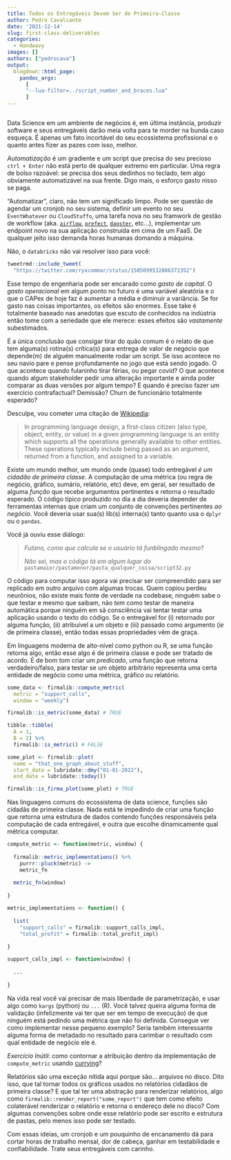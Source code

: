 ```yaml
---
title: Todos os Entregáveis Devem Ser de Primeira-Classe
author: Pedro Cavalcante
date: '2021-12-14'
slug: first-class-deliverables
categories:
  - Handwavy
images: []
authors: ["pedrocava"]
output:
  blogdown::html_page:
    pandoc_args: 
      [
      "--lua-filter=../script_number_and_braces.lua"
      ]
---
```


```R

```

Data Science em um ambiente de negócios é, em última instância, produzir software e seus entregáveis darão meia volta para te morder na bunda caso esqueça. É apenas um fato incortável do seu ecossistema profissional e o quanto antes fizer as pazes com isso, melhor.

_Automatização_ é um gradiente e um script que precisa do seu precioso `ctrl + Enter` não está perto de qualquer extremo em particular. Uma regra de bolso razoável: se precisa dos seus dedinhos no teclado, tem algo obviamente automatizável na sua frente. Digo mais, o esforço gasto nisso se paga.

"Automatizar", claro, não tem um significado limpo. Pode ser questão de agendar um cronjob no seu sistema, definir um evento no seu `EventWhatever` ou `CloudStuffo`, uma tarefa nova no seu framwork de gestão de workflow (aka. [`airflow`](https://airflow.apache.org/), [`prefect`](https://www.prefect.io/), [`dagster`](https://dagster.io/), etc...), implementar um endpoint novo na sua aplicação construída em cima de um FaaS. De qualquer jeito isso demanda horas humanas domando a máquina.

Não, o `databricks` não vai resolver isso para você:

```R
tweetrmd::include_tweet(
  "https://twitter.com/ryxcommar/status/1585099532886372352")

```

Esse tempo de engenharia pode ser encarado como _gasto de capital_. O _gasto operacional_ em algum ponto no futuro é uma variável aleatória e o que o CAPex de hoje faz é aumentar a média e diminuir a variância. Se for gasto nas coisas importantes, os efeitos são enormes. Esse take é totalmente baseado nas anedotas que escuto de conhecidos na indústria então tome com a seriedade que ele merece: esses efeitos são _vastamente_ subestimados.

É a única conclusão que consigar tirar do quão comum é o relato de que tem alguma(s) rotina(s) crítica(s) para entrega de valor de negócio que depende(m) de alguém manualmente rodar um script. Se isso acontece no seu navio pare e pense profundamente no jogo que está sendo jogado. O que acontece quando fulaninho tirar férias, ou pegar covid? O que acontece quando algum stakeholder pedir uma alteração importante e ainda poder comparar as duas versões por algum tempo? E quando é preciso fazer um exercício contrafactual? Demissão? Churn de funcionário totalmente esperado?

Desculpe, vou cometer uma citação de [Wikipedia](https://en.wikipedia.org/wiki/First-class_citizen):

> In programming language design, a first-class citizen (also type, object, entity, or value) in a given programming language is an entity which supports all the operations generally available to other entities. These operations typically include being passed as an argument, returned from a function, and assigned to a variable.

Existe um mundo melhor, um mundo onde (quase) todo entregável *é um cidadão de primeira classe*. A computação de uma métrica (ou regra de negócio, gráfico, sumário, relatório, etc) deve, em geral, ser resultado de alguma _função_ que recebe argumentos pertinentes e retorna o resultado esperado. O código típico produzido no dia a dia deveria depender de ferramentas internas que criam um conjunto de convenções pertinentes _ao negócio_. Você deveria usar sua(s) lib(s) interna(s) tanto quanto usa o `dplyr` ou o `pandas`.

Você já ouviu esse diálogo:

>  _Fulano, como que calcula se o usuário tá funblingado mesmo_?
> 
> _Não sei, mas o código tá em algum lugar do_ `pastamaior/pastamenor/pasta_qualquer_coisa/script32.py`

O código para computar isso agora vai precisar ser compreendido para ser replicado em outro arquivo com algumas trocas. Quem copiou perdeu neurônios, não existe mais fonte de verdade na codebase, ninguém sabe o que testar e mesmo que saibam, não _tem_ como testar de maneira automática porque ninguém em sã consciência vai tentar testar uma aplicação usando o texto do código. Se o entregável for (i) retornado por alguma função, (ii) atribuível a um objeto e (iii) passado como argumento (_ie_ de primeira classe), então todas essas propriedades vêm de graça.

Em linguagens moderna de alto-nível como python ou R, se uma função retorna algo, então esse algo é de primeira classe e pode ser tratado de acordo. É de bom tom criar um _predicado_, uma função que retorna verdadeiro/falso, para testar se um objeto arbitrário representa uma certa entidade de negócio como uma métrica, gráfico ou relatório.

```R

some_data <- firmalib::compute_metric(
  metric = "support_calls",
  window = "weekly")

firmalib::is_metric(some_data) # TRUE

tibble::tibble(
  A = 1,
  B = 2) %>%
  firmalib::is_metric() # FALSE

some_plot <- firmalib::plot(
  name = "that_one_graph_about_stuff",
  start_date = lubridate::dmy("01-01-2022"),
  end_date = lubridate::today())

firmalib::is_firma_plot(some_plot) # TRUE

```

Nas linguagens comuns do ecossistema de data science, funções são cidadãs de primeira classe. Nada está te impedindo de criar uma função que retorna uma estrutura de dados contendo funções responsáveis pela computação de cada entregável, e outra que escolhe dinamicamente qual métrica computar.

```R
compute_metric <- function(metric, window) {
  
  firmalib::metric_implementations() %>%
    purrr::pluck(metric) ->
    metric_fn
  
  metric_fn(window)
  
}

metric_implementations <- function() {
  
  list(
    "support_calls" = firmalib::support_calls_impl,
    "total_profit" = firmalib::total_profit_impl)
  
}

support_calls_impl <- function(window) {
  
  ...
  
}
```

Na vida real você vai precisar de mais liberdade de parametrização, e usar algo como `kargs` (python) ou `...` (R). Você talvez queira alguma forma de validação (infelizmente vai ter que ser em tempo de execução) de que ninguém está pedindo uma métrica que não foi definida. Consegue ver como implementar nesse pequeno exemplo? Seria também interessante alguma forma de metadado no resultado para carimbar o resultado com qual entidade de negócio ele é.

_Exercício Inútil_: como contornar a atribuição dentro da implementação de `compute_metric` usando [currying](https://stackoverflow.com/questions/36314/what-is-currying)?

Relatórios são uma exceção nítida aqui porque são... arquivos no disco. Dito isso, que tal tornar todos os gráficos usados no relatórios cidadãos de primeira classe? E que tal ter uma abstração para renderizar relatórios, algo como `firmalib::render_report("some_report")` que tem como efeito colaterável renderizar o relatório e retorna o endereço dele no disco? Com algumas convenções sobre onde esse relatório pode ser escrito e estrutura de pastas, pelo menos isso pode ser testado.

Com essas ideias, um cronjob e um pouquinho de encanamento dá para cortar horas de trabalho mensal, dor de cabeça, ganhar em testabilidade e confiabilidade. Trate seus entregáveis com carinho.